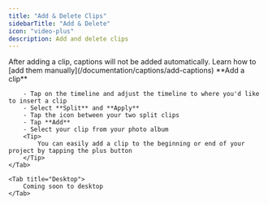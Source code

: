 ```yaml
---
title: "Add & Delete Clips"
sidebarTitle: "Add & Delete"
icon: "video-plus"
description: Add and delete clips
---
```


<Note>
    After adding a clip, captions will not be added automatically. Learn how to [add them manually](/documentation/captions/add-captions)
</Note>

<Tabs>
    <Tab title="iOS">
        **Add a clip**

        - Tap on the timeline and adjust the timeline to where you'd like to insert a clip
        - Select **Split** and **Apply**
        - Tap the icon between your two split clips
        - Tap **Add**
        - Select your clip from your photo album
        <Tip>
            You can easily add a clip to the beginning or end of your project by tapping the plus button
        </Tip>
    </Tab>

    <Tab title="Desktop">
        Coming soon to desktop
    </Tab>
</Tabs>
